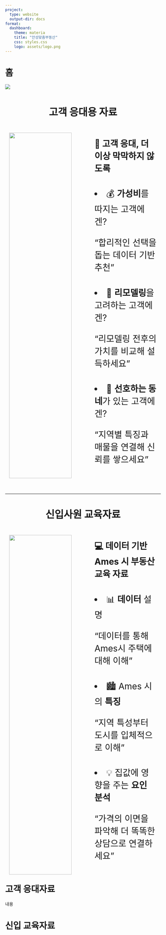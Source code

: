 ```yaml
---
project:
  type: website
  output-dir: docs
format:
  dashboard:
    theme: materia 
    title: "안성맞춤부동산"
    css: styles.css
    logo: assets/logo.png
---
```




# 홈

<img src="assets/banner.png" style="margin-left:auto; margin-right: auto;"/>

<p style="font-weight: bold; font-size: 32px; text-align:center; margin-top: 3rem;">고객 응대용 자료</p>

<a href="https://k1minchae.github.io/house-price/#%EA%B3%A0%EA%B0%9D-%EC%9D%91%EB%8C%80%EC%9E%90%EB%A3%8C" style="text-decoration: none; color: inherit;">
<div style="width:100%; 
          display:flex !important; 
          flex-wrap:wrap; 
          flex-direction: row;
          justify-content: space-around !important;">

<div style="width:40%; margin-right: 3rem;">
  <img src="assets/customer.png" style="width:100%;"/>
</div>

<div style="width:40%; font-size: 28px;">

<strong>🧭 고객 응대, 더 이상 막막하지 않도록</strong>


<li style="margin-top: 2.6rem !important;"> 💰 <strong>가성비</strong>를 따지는 고객에겐? </li>

"합리적인 선택을 돕는 데이터 기반 추천"



<li style="margin-top: 2.6rem !important"> 🔧 <strong>리모델링</strong>을 고려하는 고객에겐? </li>

"리모델링 전후의 가치를 비교해 설득하세요"



<li style="margin-top: 2.6rem !important"> 📍 <strong>선호하는 동네</strong>가 있는 고객에겐? </li>

"지역별 특징과 매물을 연결해 신뢰를 쌓으세요"

</div>

</div>
</a>






<hr style = "margin-top: 4rem; margin-bottom: 2.5rem;"/>

<p style="font-weight: bold; font-size: 32px; text-align:center;">신입사원 교육자료</p>


<a href="https://k1minchae.github.io/house-price/#%EC%8B%A0%EC%9E%85-%EA%B5%90%EC%9C%A1%EC%9E%90%EB%A3%8C" style="text-decoration: none; color: inherit;">
<div style="width:100%; 
          display:flex !important; 
          flex-wrap:wrap; 
          flex-direction: row;
          justify-content: space-around !important;">

<div style="width:40%; margin-right: 3rem;">
  <img src="assets/study.png" style="width:100%;"/>
</div>

<div style="width:40%; font-size: 28px;">

<strong>💻 데이터 기반 Ames 시 부동산 교육 자료</strong>


<li style="margin-top: 2.6rem !important;"> 📊 <strong>데이터</strong> 설명 </li>

"데이터를 통해 Ames시 주택에 대해 이해"



<li style="margin-top: 2.6rem !important"> 🏙️ Ames 시의 <strong>특징</strong></li>

"지역 특성부터 도시를 입체적으로 이해"



<li style="margin-top: 2.6rem !important"> 💡 집값에 영향을 주는 <strong>요인 분석</strong></li>

"가격의 이면을 파악해 더 똑똑한 상담으로 연결하세요"

</div>

</div>
</a>



# 고객 응대자료



내용



# 신입 교육자료